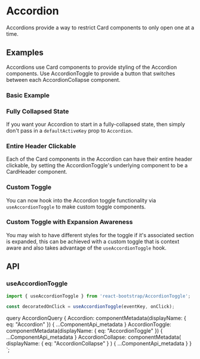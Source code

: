 


# Accordion

<p className="lead">
  Accordions provide a way to restrict Card components to only open one at a
  time.
</p>

## Examples

Accordions use Card components to provide styling of the Accordion components.
Use AccordionToggle to provide a button that switches between each AccordionCollapse component.

### Basic Example

<ReactPlayground codeText={Basic} />

### Fully Collapsed State

If you want your Accordion to start in a fully-collapsed state, then simply don't pass in a `defaultActiveKey` prop to `Accordion`.

<ReactPlayground codeText={AllCollapse} />

### Entire Header Clickable

Each of the Card components in the Accordion can have their entire header clickable, by setting the AccordionToggle's
underlying component to be a CardHeader component.

<ReactPlayground codeText={EntireHeaderClickable} />

### Custom Toggle

You can now hook into the Accordion toggle functionality via `useAccordionToggle` to make custom toggle components.

<ReactPlayground codeText={CustomToggle} />

### Custom Toggle with Expansion Awareness

You may wish to have different styles for the toggle if it's associated section is expanded,
 this can be achieved with a custom toggle that is context aware and also takes advantage of the `useAccordionToggle` hook.

<ReactPlayground codeText={ContexAwareToggle} />

## API

<ComponentApi metadata={props.data.Accordion} />
<ComponentApi metadata={props.data.AccordionToggle} exportedBy={props.data.Accordion} />
<ComponentApi metadata={props.data.AccordionCollapse} exportedBy={props.data.Accordion} />

### useAccordionToggle

```js
import { useAccordionToggle } from 'react-bootstrap/AccordionToggle';

const decoratedOnClick = useAccordionToggle(eventKey, onClick);
```

  query AccordionQuery {
    Accordion: componentMetadata(displayName: { eq: "Accordion" }) {
      ...ComponentApi_metadata
    }
    AccordionToggle: componentMetadata(displayName: { eq: "AccordionToggle" }) {
      ...ComponentApi_metadata
    }
    AccordionCollapse: componentMetadata(
      displayName: { eq: "AccordionCollapse" }
    ) {
      ...ComponentApi_metadata
    }
  }
`;
